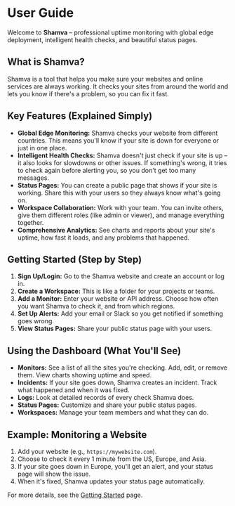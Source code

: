 # User Guide

Welcome to **Shamva** – professional uptime monitoring with global edge deployment, intelligent health checks, and beautiful status pages.

## What is Shamva?
Shamva is a tool that helps you make sure your websites and online services are always working. It checks your sites from around the world and lets you know if there's a problem, so you can fix it fast.

## Key Features (Explained Simply)
- **Global Edge Monitoring:** Shamva checks your website from different countries. This means you'll know if your site is down for everyone or just in one place.
- **Intelligent Health Checks:** Shamva doesn't just check if your site is up – it also looks for slowdowns or other issues. If something's wrong, it tries to check again before alerting you, so you don't get too many messages.
- **Status Pages:** You can create a public page that shows if your site is working. Share this with your users so they always know what's going on.
- **Workspace Collaboration:** Work with your team. You can invite others, give them different roles (like admin or viewer), and manage everything together.
- **Comprehensive Analytics:** See charts and reports about your site's uptime, how fast it loads, and any problems that happened.

## Getting Started (Step by Step)
1. **Sign Up/Login:** Go to the Shamva website and create an account or log in.
2. **Create a Workspace:** This is like a folder for your projects or teams.
3. **Add a Monitor:** Enter your website or API address. Choose how often you want Shamva to check it, and from which regions.
4. **Set Up Alerts:** Add your email or Slack so you get notified if something goes wrong.
5. **View Status Pages:** Share your public status page with your users.

## Using the Dashboard (What You'll See)
- **Monitors:** See a list of all the sites you're checking. Add, edit, or remove them. View charts showing uptime and speed.
- **Incidents:** If your site goes down, Shamva creates an incident. Track what happened and when it was fixed.
- **Logs:** Look at detailed records of every check Shamva does.
- **Status Pages:** Customize and share your public status pages.
- **Workspaces:** Manage your team members and what they can do.

## Example: Monitoring a Website
1. Add your website (e.g., `https://mywebsite.com`).
2. Choose to check it every 1 minute from the US, Europe, and Asia.
3. If your site goes down in Europe, you'll get an alert, and your status page will show the issue.
4. When it's fixed, Shamva updates your status page automatically.

For more details, see the [Getting Started](/getting-started) page. 